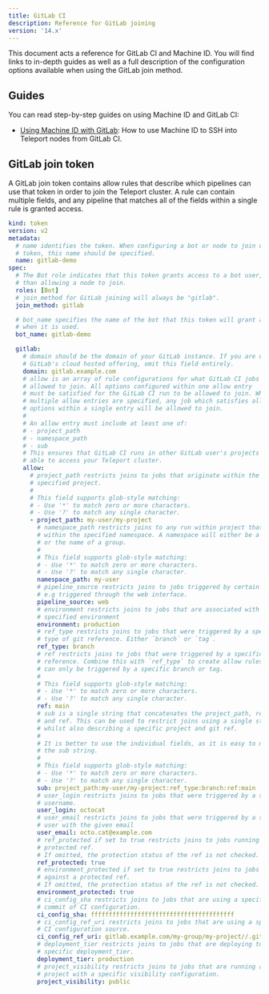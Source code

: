 ```yaml
---
title: GitLab CI
description: Reference for GitLab joining
version: '14.x'
---
```


This document acts a reference for GitLab CI and Machine ID. You will find
links to in-depth guides as well as a full description of the configuration
options available when using the GitLab join method.

## Guides

You can read step-by-step guides on using Machine ID and GitLab CI:

- [Using Machine ID with GitLab](/docs/ver/14.x/machine-id/deployment/gitlab): How to
  use Machine ID to SSH into Teleport nodes from GitLab CI.

## GitLab join token

A GitLab join token contains allow rules that describe which pipelines can
use that token in order to join the Teleport cluster. A rule can contain
multiple fields, and any pipeline that matches all of the fields within a
single rule is granted access.

```yaml
kind: token
version: v2
metadata:
  # name identifies the token. When configuring a bot or node to join using this
  # token, this name should be specified.
  name: gitlab-demo
spec:
  # The Bot role indicates that this token grants access to a bot user, rather
  # than allowing a node to join.
  roles: [Bot]
  # join_method for GitLab joining will always be "gitlab".
  join_method: gitlab

  # bot_name specifies the name of the bot that this token will grant access to
  # when it is used.
  bot_name: gitlab-demo

  gitlab:
    # domain should be the domain of your GitLab instance. If you are using
    # GitLab's cloud hosted offering, omit this field entirely.
    domain: gitlab.example.com
    # allow is an array of rule configurations for what GitLab CI jobs should be
    # allowed to join. All options configured within one allow entry
    # must be satisfied for the GitLab CI run to be allowed to join. Where
    # multiple allow entries are specified, any job which satisfies all of the
    # options within a single entry will be allowed to join.
    #
    # An allow entry must include at least one of:
    # - project_path
    # - namespace_path
    # - sub
    # This ensures that GitLab CI runs in other GitLab user's projects are not
    # able to access your Teleport cluster.
    allow:
      # project_path restricts joins to jobs that originate within the
      # specified project.
      #
      # This field supports glob-style matching:
      # - Use '*' to match zero or more characters.
      # - Use '?' to match any single character.
      - project_path: my-user/my-project
        # namespace_path restricts joins to any run within project that exists
        # within the specified namespace. A namespace will either be a username
        # or the name of a group.
        #
        # This field supports glob-style matching:
        # - Use '*' to match zero or more characters.
        # - Use '?' to match any single character.
        namespace_path: my-user
        # pipeline_source restricts joins to jobs triggered by certain criteria,
        # e.g triggered through the web interface.
        pipeline_source: web
        # environment restricts joins to jobs that are associated with the
        # specified environment
        environment: production
        # ref_type restricts joins to jobs that were triggered by a specific
        # type of git reference. Either `branch` or `tag`.
        ref_type: branch
        # ref restricts joins to jobs that were triggered by a specific git
        # reference. Combine this with `ref_type` to create allow rules that
        # can only be triggered by a specific branch or tag.
        #
        # This field supports glob-style matching:
        # - Use '*' to match zero or more characters.
        # - Use '?' to match any single character.
        ref: main
        # sub is a single string that concatenates the project_path, ref_type
        # and ref. This can be used to restrict joins using a single string,
        # whilst also describing a specific project and git ref.
        #
        # It is better to use the individual fields, as it is easy to mis-format
        # the sub string.
        #
        # This field supports glob-style matching:
        # - Use '*' to match zero or more characters.
        # - Use '?' to match any single character.
        sub: project_path:my-user/my-project:ref_type:branch:ref:main
        # user_login restricts joins to jobs that were triggered by a specific
        # username.
        user_login: octocat
        # user_email restricts joins to jobs that were triggered by a specific
        # user with the given email
        user_email: octo.cat@example.com
        # ref_protected if set to true restricts joins to jobs running against a
        # protected ref.
        # If omitted, the protection status of the ref is not checked.
        ref_protected: true
        # environment_protected if set to true restricts joins to jobs running
        # against a protected ref.
        # If omitted, the protection status of the ref is not checked.
        environment_protected: true
        # ci_config_sha restricts joins to jobs that are using a specific
        # commit of CI configuration.
        ci_config_sha: ffffffffffffffffffffffffffffffffffffffff
        # ci_config_ref_uri restricts joins to jobs that are using a specific
        # CI configuration source.
        ci_config_ref_uri: gitlab.example.com/my-group/my-project//.gitlab-ci.yml@refs/heads/main
        # deployment_tier restricts joins to jobs that are deploying to a
        # specific deployment_tier.
        deployment_tier: production
        # project_visibility restricts joins to jobs that are running against a
        # project with a specific visibility configuration.
        project_visibility: public
```
